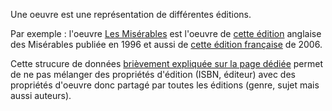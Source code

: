 <!-- LANG:EN, title="How to distinct editions from works"-->

<!-- LANG:EN, title="Comment faire la distinction entre des oeuvres et des éditions"-->

Une oeuvre est une représentation de différentes éditions.

Par exemple : l'oeuvre [https://inventaire.io/entity/wd:Q180736 Les Misérables] est l'oeuvre de [https://inventaire.io/entity/isbn:9780449911679 cette édition] anglaise des Misérables publiée en 1996 et aussi de [https://inventaire.io/entity/isbn:9782010015779 cette édition française] de 2006.

Cette strucure de données [[Data|brièvement expliquée sur la page dédiée]] permet de ne pas mélanger des propriétés d'édition (ISBN, éditeur) avec des propriétés d'oeuvre donc partagé par toutes les éditions (genre, sujet mais aussi auteurs).

